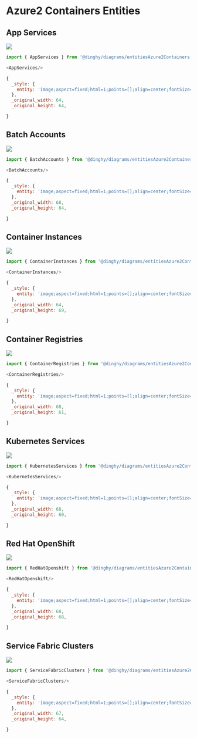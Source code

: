 
# Azure2 Containers Entities


## App Services

<Tabs>
  <TabItem value="Preview">

![](./app-services.png#drawio)

  </TabItem>
  <TabItem value="Usage">
    
```js
import { AppServices } from '@dinghy/diagrams/entitiesAzure2Containers'

<AppServices/>
```

  </TabItem>
  <TabItem value="Definition">
    
```js
{
  _style: {
    entity: 'image;aspect=fixed;html=1;points=[];align=center;fontSize=12;image=img/lib/azure2/containers/App_Services.svg;strokeColor=none;',
  },
  _original_width: 64,
  _original_height: 64,

}
```

  </TabItem>
</Tabs>


## Batch Accounts

<Tabs>
  <TabItem value="Preview">

![](./batch-accounts.png#drawio)

  </TabItem>
  <TabItem value="Usage">
    
```js
import { BatchAccounts } from '@dinghy/diagrams/entitiesAzure2Containers'

<BatchAccounts/>
```

  </TabItem>
  <TabItem value="Definition">
    
```js
{
  _style: {
    entity: 'image;aspect=fixed;html=1;points=[];align=center;fontSize=12;image=img/lib/azure2/containers/Batch_Accounts.svg;strokeColor=none;',
  },
  _original_width: 68,
  _original_height: 64,

}
```

  </TabItem>
</Tabs>


## Container Instances

<Tabs>
  <TabItem value="Preview">

![](./container-instances.png#drawio)

  </TabItem>
  <TabItem value="Usage">
    
```js
import { ContainerInstances } from '@dinghy/diagrams/entitiesAzure2Containers'

<ContainerInstances/>
```

  </TabItem>
  <TabItem value="Definition">
    
```js
{
  _style: {
    entity: 'image;aspect=fixed;html=1;points=[];align=center;fontSize=12;image=img/lib/azure2/containers/Container_Instances.svg;strokeColor=none;',
  },
  _original_width: 64,
  _original_height: 69,

}
```

  </TabItem>
</Tabs>


## Container Registries

<Tabs>
  <TabItem value="Preview">

![](./container-registries.png#drawio)

  </TabItem>
  <TabItem value="Usage">
    
```js
import { ContainerRegistries } from '@dinghy/diagrams/entitiesAzure2Containers'

<ContainerRegistries/>
```

  </TabItem>
  <TabItem value="Definition">
    
```js
{
  _style: {
    entity: 'image;aspect=fixed;html=1;points=[];align=center;fontSize=12;image=img/lib/azure2/containers/Container_Registries.svg;strokeColor=none;',
  },
  _original_width: 68,
  _original_height: 61,

}
```

  </TabItem>
</Tabs>


## Kubernetes Services

<Tabs>
  <TabItem value="Preview">

![](./kubernetes-services.png#drawio)

  </TabItem>
  <TabItem value="Usage">
    
```js
import { KubernetesServices } from '@dinghy/diagrams/entitiesAzure2Containers'

<KubernetesServices/>
```

  </TabItem>
  <TabItem value="Definition">
    
```js
{
  _style: {
    entity: 'image;aspect=fixed;html=1;points=[];align=center;fontSize=12;image=img/lib/azure2/containers/Kubernetes_Services.svg;strokeColor=none;',
  },
  _original_width: 68,
  _original_height: 60,

}
```

  </TabItem>
</Tabs>


## Red Hat OpenShift

<Tabs>
  <TabItem value="Preview">

![](./red-hat-openshift.png#drawio)

  </TabItem>
  <TabItem value="Usage">
    
```js
import { RedHatOpenshift } from '@dinghy/diagrams/entitiesAzure2Containers'

<RedHatOpenshift/>
```

  </TabItem>
  <TabItem value="Definition">
    
```js
{
  _style: {
    entity: 'image;aspect=fixed;html=1;points=[];align=center;fontSize=12;image=img/lib/azure2/containers/Azure_Red_Hat_OpenShift.svg;strokeColor=none;',
  },
  _original_width: 68,
  _original_height: 68,

}
```

  </TabItem>
</Tabs>


## Service Fabric Clusters

<Tabs>
  <TabItem value="Preview">

![](./service-fabric-clusters.png#drawio)

  </TabItem>
  <TabItem value="Usage">
    
```js
import { ServiceFabricClusters } from '@dinghy/diagrams/entitiesAzure2Containers'

<ServiceFabricClusters/>
```

  </TabItem>
  <TabItem value="Definition">
    
```js
{
  _style: {
    entity: 'image;aspect=fixed;html=1;points=[];align=center;fontSize=12;image=img/lib/azure2/containers/Service_Fabric_Clusters.svg;strokeColor=none;',
  },
  _original_width: 67,
  _original_height: 64,

}
```

  </TabItem>
</Tabs>

